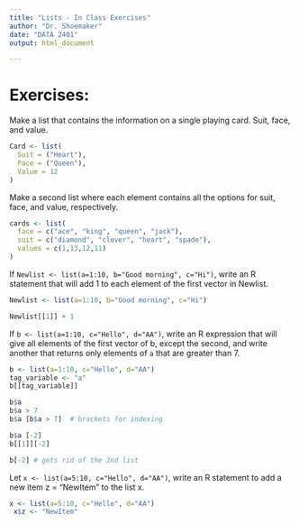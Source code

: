 ```yaml
---
title: "Lists - In Class Exercises"
author: "Dr. Shoemaker"
date: "DATA 2401"
output: html_document

---
```


# Exercises: 

Make a list that contains the information on a single playing card. Suit, face, and value. 

```r
Card <- list(
  Suit = ("Heart"),
  Face = ("Queen"),
  Value = 12
)

```


Make a second list where each element contains all the options for suit, face, and value, respectively. 

```r
cards <- list(
  face = c("ace", "king", "queen", "jack"),
  suit = c("diamond", "clover", "heart", "spade"),
  values = c(1,13,12,11)
)


```


If `Newlist <- list(a=1:10, b="Good morning", c="Hi")`, write an R statement that will add 1 to each element of the first vector in Newlist.

```r
Newlist <- list(a=1:10, b="Good morning", c="Hi")

Newlist[[1]] + 1 
```

If `b <- list(a=1:10, c="Hello", d="AA")`, write an R expression that will give all elements of the first vector of b, except the second, and write another that returns only elements of `a` that are greater than 7.

```r
b <- list(a=1:10, c="Hello", d="AA")
tag_variable <- "a"
b[[tag_variable]]

b$a
b$a > 7
b$a [b$a > 7]  # brackets for indexing

b$a [-2]
b[[1]][-2]

b[-2] # gets rid of the 2nd list 
```

Let `x <- list(a=5:10, c="Hello", d="AA")`, write an R statement to add a new item z = "NewItem" to the list x.

```r
x <- list(a=5:10, c="Hello", d="AA")
 x$z <- "NewItem"

```
